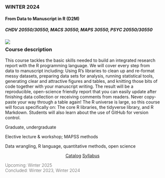 

::: {.card .class-card-active  .equal-height}
::: card-header
### <i class="bi bi-arrow-right-circle-fill"></i> WINTER 2024 
:::

#### From Data to Manuscript in R (D2M) {.card-title}
#####  CHDV 20550/30550, MACS 30550, MAPS 30550, PSYC 20550/30550 {.card-subtitle}

![](cards/d2m-banner.svg){.class-banner fig-alt="Grid of logos for tidyverse and other R packages."}

::: {.card-body style="margin-top: 0px;"}

::: {.content-narrow style="margin-top:-1rem;"}
### Course description {.course-summary}
:::

::: {.card-text .overflow-y-scroll .content-narrow .class-scroller}

This course tackles the basic skills needed to build an integrated research report with the R programming language. We will cover every step from data to manuscript including: Using R’s libraries to clean up and re-format messy datasets, preparing data sets for analysis, running statistical tools, generating clear and attractive figures and tables, and knitting those bits of code together with your manuscript writing. The result will be a reproducible, open-science friendly report that you can easily update after finishing data collection or receiving comments from readers. Never copy-paste your way through a table again! The R universe is large, so this course will focus specifically on: The core R libraries, the tidyverse library, and R Markdown. Students will also learn about the use of GitHub for version control.

:::
:::

::: {.list-group .list-group-flush}

::: list-group-item
Graduate, undergraduate
:::
::: list-group-item
Elective lecture & workshop; MAPSS methods
:::
::: list-group-item
Data wrangling, R language, quantitative methods, open science
:::
:::

::: {.card-body .content-narrow style="text-align: center;"}
[Catalog](http://collegecatalog.uchicago.edu/thecollege/search/?caturl=%2Fthecollege&P=data+to+manuscript+in+r){.card-link .badge}
[Syllabus](../d2m.qmd){.card-link .badge}
:::

::: {.card-footer}
<span style="font-weight:200;">Upcoming: Winter 2025 <br>
Concluded: Winter 2023, Winter 2024</span>
:::
:::

